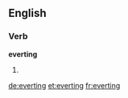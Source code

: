 ==English==

===Verb===
'''everting'''

# {{present participle of|evert}}

[[de:everting]]
[[et:everting]]
[[fr:everting]]